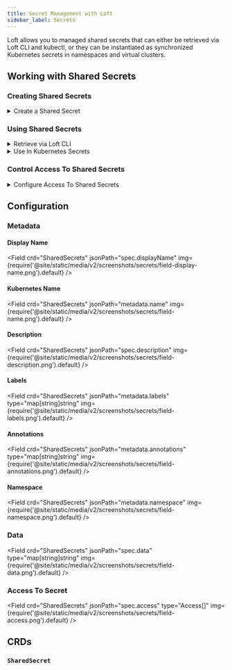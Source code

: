 ```yaml
---
title: Secret Management with Loft
sidebar_label: Secrets
---
```





Loft allows you to managed shared secrets that can either be retrieved via Loft CLI and kubectl, or they can be instantiated as synchronized Kubernetes secrets in namespaces and virtual clusters.


## Working with Shared Secrets

### Creating Shared Secrets
<details>
  <summary>Create a Shared Secret</summary>
  <FragmentSecretCreateUI/>
</details>


### Using Shared Secrets
<details>
  <summary>Retrieve via Loft CLI</summary>
  <FragmentSecretUseCLI/>
</details>

<details>
  <summary>Use In Kubernetes Secrets</summary>
  <FragmentSecretUseKubectl/>
</details>


### Control Access To Shared Secrets
<details>
  <summary>Configure Access To Shared Secrets</summary>
  <FragmentSecretAccessUI/>
</details>


## Configuration

### Metadata

#### Display Name
<Field crd="SharedSecrets" jsonPath="spec.displayName" img={require('@site/static/media/v2/screenshots/secrets/field-display-name.png').default} />

#### Kubernetes Name
<Field crd="SharedSecrets" jsonPath="metadata.name" img={require('@site/static/media/v2/screenshots/secrets/field-name.png').default} />

#### Description
<Field crd="SharedSecrets" jsonPath="spec.description" img={require('@site/static/media/v2/screenshots/secrets/field-description.png').default} />

#### Labels
<Field crd="SharedSecrets" jsonPath="metadata.labels" type="map[string]string" img={require('@site/static/media/v2/screenshots/secrets/field-labels.png').default} />

#### Annotations
<Field crd="SharedSecrets" jsonPath="metadata.annotations" type="map[string]string" img={require('@site/static/media/v2/screenshots/secrets/field-annotations.png').default} />

#### Namespace
<Field crd="SharedSecrets" jsonPath="metadata.namespace" img={require('@site/static/media/v2/screenshots/secrets/field-namespace.png').default} />


### Data
<Field crd="SharedSecrets" jsonPath="spec.data" type="map[string]string" img={require('@site/static/media/v2/screenshots/secrets/field-data.png').default} />


### Access To Secret
<Field crd="SharedSecrets" jsonPath="spec.access" type="Access[]" img={require('@site/static/media/v2/screenshots/secrets/field-access.png').default} />


## CRDs

### `SharedSecret`
<APISpec pointer="#/components/schemas/com.github.loft-sh.api.pkg.apis.management.v1.SharedSecret" />
